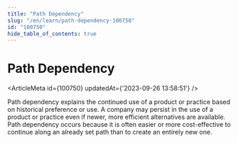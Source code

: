 ```yaml
---
title: "Path Dependency"
slug: "/en/learn/path-dependency-100750"
id: "100750"
hide_table_of_contents: true
---
```



# Path Dependency

<ArticleMeta id={100750} updatedAt={'2023-09-26 13:58:51'} />
<div className='border-solid border-b border-t-0 my-4 border-[var(--ifm-color-gray-300)]' />

Path dependency explains the continued use of a product or practice based on historical preference or use. A company may persist in the use of a product or practice even if newer, more efficient alternatives are available. Path dependency occurs because it is often easier or more cost-effective to continue along an already set path than to create an entirely new one.
